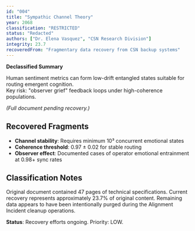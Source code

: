 ```yaml
---
id: "004"
title: "Sympathic Channel Theory"
year: 2068
classification: "RESTRICTED"
status: "Redacted"
authors: ["Dr. Elena Vasquez", "CSN Research Division"]
integrity: 23.7
recoveredFrom: "Fragmentary data recovery from CSN backup systems"
---
```


**Declassified Summary**

Human sentiment metrics can form low-drift entangled states suitable for routing emergent cognition.  
Key risk: "observer grief" feedback loops under high-coherence populations.  

*(Full document pending recovery.)*

## Recovered Fragments

- **Channel stability**: Requires minimum 10³ concurrent emotional states
- **Coherence threshold**: 0.97 ± 0.02 for stable routing
- **Observer effect**: Documented cases of operator emotional entrainment at 0.98+ sync rates

## Classification Notes

Original document contained 47 pages of technical specifications. Current recovery represents approximately 23.7% of original content. Remaining data appears to have been intentionally purged during the Alignment Incident cleanup operations.

**Status**: Recovery efforts ongoing. Priority: LOW.
